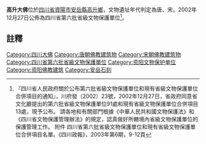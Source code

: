 {{msg:四川省文物保護單位
|名稱 = 高升大佛
|編號 = 70
|圖片 = 
|級別 = S6
|分類 = 
|時代 = [[唐代|唐代]]、[[宋代|宋代]]
|地点 = [[四川省|四川省]][[資陽市|資陽市]][[安岳縣|安岳縣]][[高升鄉|高升鄉]]
|坐標 =
|登錄 = 2002年12月27日
}}
'''高升大佛'''位於[[四川省|四川省]][[資陽市|資陽市]][[安岳縣|安岳縣]][[高升鄉|高升鄉]]，文物遺址年代判定為唐、宋。2002年12月27日公佈為四川省第六批省級文物保護單位<ref>『四川省人民政府關於公布第六批省級文物保護單位和現有省級文物保護單位合併項目的通知』，川府發（2002）23號，2002年12月27日，省政府同意省文化廳提出的第六批省級文物保護單位91處和現有省級文物保護單位合併項目13處，現予公布。 請各地和有關部門根據《中華人民共和國文物保護法》和《四川省文物保護管理辦法》的規定，認真做好所轄境內省級文物保護單位的保護管理工作。 附件 四川省第六批省級文物保護單位和現有省級文物保護單位合併項目名單。《四川政報》，2003年第6期，9-12頁</ref>。
==註釋==
{{reflist}}
{{文物保護單位小作品}}
{{资阳市境内的四川省文物保护单位}}
[[Category:四川大佛|Category:四川大佛]]
[[Category:唐朝佛教建筑物|Category:唐朝佛教建筑物]]
[[Category:宋朝佛教建筑物|Category:宋朝佛教建筑物]]
[[Category:四川省第六批省級文物保護單位|Category:四川省第六批省級文物保護單位]]
[[Category:资阳文物保护单位|Category:资阳文物保护单位]]
[[Category:资阳佛教建筑|Category:资阳佛教建筑]]
[[Category:安岳石刻|Category:安岳石刻]]
